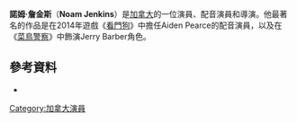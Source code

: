 {{Infobox person
| name = 諾姆·詹金斯<br />Noam Jenkins
| image = 
| caption = 
| birth_name =
| birth_date =
| birth_place = 
| othername =
| occupation = [[演員|演員]]
| yearsactive = 1993–現在
| website =
| partner = 
| spouse = 
| nationality = [[加拿大|加拿大]]
}}
'''諾姆·詹金斯'''（'''Noam Jenkins'''）是[[加拿大|加拿大]]的一位演員、配音演員和導演。他最著名的作品是在2014年遊戲《[[看門狗_(遊戲)|看門狗]]》中擔任Aiden Pearce的配音演員，以及在《[[菜鳥警察|菜鳥警察]]》中飾演Jerry Barber角色。
==參考資料==
*{{IMDb name|0420937}}
[[Category:加拿大演員|Category:加拿大演員]]